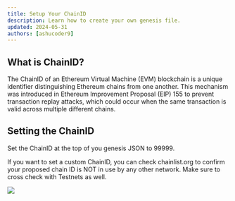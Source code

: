 ```yaml
---
title: Setup Your ChainID
description: Learn how to create your own genesis file.
updated: 2024-05-31
authors: [ashucoder9]
---
```


## What is ChainID?

The ChainID of an Ethereum Virtual Machine (EVM) blockchain is a unique identifier distinguishing Ethereum chains from one another. This mechanism was introduced in Ethereum Improvement Proposal (EIP) 155 to prevent transaction replay attacks, which could occur when the same transaction is valid across multiple different chains.

## Setting the ChainID

Set the ChainID at the top of you genesis JSON to 99999.

If you want to set a custom ChainID, you can check chainlist.org to confirm your proposed chain ID is NOT in use by any other network. Make sure to cross check with Testnets as well.

![](/course/customizing-evm/28.png)